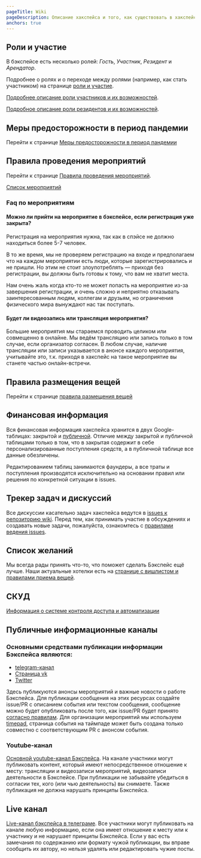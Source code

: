 ```yaml
---
pageTitle: Wiki
pageDescription: Описание хакспейса и того, как существовать в хакспейсе
anchors: true
---
```


## Роли и участие

В бэкспейсе есть несколько ролей: *Гость*, *Участник*, *Резидент* и *Арендатор*.

Подробнее о ролях и о переходе между ролями (например, как стать участником) на странице [роли и участие](/wiki/evaluation).

[Подробнее описание роли участников и их возможностей](/wiki/participants).

[Подробное описание роли резидентов и их возможностей](/wiki/residents).

## Меры предосторожности в период пандемии

Перейти к странице [Меры предосторожности в период пандемии](/wiki/sars-cov-2)

## Правила проведения мероприятий

Перейти к странице [Правила проведения мероприятий](/wiki/event-rules).

[Список мероприятий](/events)

### Faq по мероприятиям

#### Можно ли прийти на мероприятие в бэкспейсе, если регистрация уже закрыта?
Регистрация на мероприятия нужна, так как в спэйсе не должно находиться более 5-7 человек. 

В то же время, мы не проверяем регистрацию на входе и предполагаем что на каждом мероприятии есть люди, которые зарегистрировались и не пришли. Но этим не стоит злоупотреблять — приходя без регистрации, вы должны быть готовы к тому, что вам не хватит места.

Нам очень жаль когда кто-то не может попасть на мероприятие из-за завершения регистрации, и очень сложно и неприятно отказывать заинтересованным людям, коллегам и друзьям, но ограничения физического мира вынуждают нас так поступать.

#### Будет ли видеозапись или трансляция мероприятия?
Большие мероприятия мы стараемся проводить целиком или совмещенно в онлайне. Мы ведём трансляцию или запись только в том случае, если организатор согласен. В любом случае, наличие трансляции или записи указывается в анонсе каждого мероприятия, учитывайте это, т.к. приходя в хакспейс на такое мероприятие вы станете частью онлайн-встречи.

## Правила размещения вещей

Перейти к странице [правила размещения вещей](/wiki/stuff)

## Финансовая информация

Вся финансовая информация хакспейса хранится в двух Google-таблицах: закрытой и [публичной](https://drive.google.com/open?id=1axxo8_JOMkHQfMpo-TbR6vLCXhowdyu8iZRUjZ59F04). Отличие между закрытой и публичной таблицами только в том, что в закрытая содержит в себе персонализированные поступления средств, а в публичной таблице все данные обезличены.

Редактированием таблиц занимаются фаундеры, а все траты и поступления производятся исключительно на основании правил или решения по конкретной ситуации в issues. 

## Трекер задач и дискуссий

Все дискуссии касательно задач хакспейса ведутся в [issues к репозиторию wiki](https://github.com/b4ck5p4c3/0x08.in/issues). Перед тем, как принимать участие в обсуждениях и создавать новые задачи, пожалуйста, ознакомтесь с [правилами ведения issues](/wiki/issue-rules).

## Список желаний

Мы всегда рады принять что-то, что поможет сделать Бэкспейс ещё лучше. Наши актуальные хотелки есть на [странице с вишлистом и правилами приема вещей](/wiki/needs).

## СКУД

[Информация о системе контроля доступа и автоматизации](/wiki/asc)

## Публичные информационные каналы

### Основными средствами публикации информации Бэкспейса являются:

* [telegram-канал](https://t.me/b4ck5p4c3)
* [Страница vk](https://vk.com/b4cksp4ce)
* [Twitter](https://twitter.com/b4cksp4ce)

Здесь публикуются анонсы мероприятий и важные новости о работе Бэкспейса. Для публикации сообщения на этих ресурсах создайте issue/PR с описанием события или текстом сообщения, сообщение можно будет опубликовать после того, как issue/PR будет принято [согласно правилам](/wiki/issue-rules). Для организации мероприятий мы используем [timepad](https://b4cksp4ce.timepad.ru), страница события на таймпаде может быть создана только совместно с соответствующим PR с анонсом события.

### Youtube-канал

[Основной youtube-канал Бэкспейса](https://www.youtube.com/channel/UCL_4pID7TE5lwq_MyQqL2nA). На канале участники могут публиковать контент, который имеют непосредственное отношение к месту: трансляции и видеозаписи мероприятий, видеозаписи деятельности в Бэкспейсе. При публикации не забывайте убедиться в согласии тех, кого (или чью деятельность) вы снимаете. Также публикация не должна нарушать принципы Бэкспейса.

## Live канал

[Live-канал бэкспейса в телеграме](https://t.me/b4cksp4ce_l1ve). Все участники могут публиковать на канале любую информацию, если она имеет отношение к месту или к участнику и не нарушает принципы Бэкспейса. Если у вас есть замечания по содержанию или формату чужой публикации, вы вправе сообщить их автору, но нельзя удалять или редактировать чужие посты.
